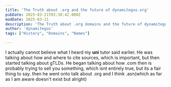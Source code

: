 ```yaml
---
title: 'The Truth about .org and the future of dynamitegus.org'
pubDate: 2025-03-21T03:38:42.000Z
modDate: 2025-03-21
description: 'The Truth about .org domains and the future of dynamitegus.org, this article aims to disproves the common myth that educators seem to believe.'
author: 'dynamitegus'
tags: ["History", "Domains", "Names"]

---
```


I actually cannot believe what I heard my **uni** tutor said earlier. 
He was talking about how and where to cite sources, which is important, but then started talking about gTLDs.
He began talking about how .com then is probably trying to sell you something, which isnt entirely true, but its a fair thing to say. then he went onto talk about .org and I think .asn\(which as far as I am aware doesn\'t exist but alright\) 

